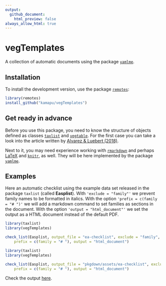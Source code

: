 ```yaml
---
output:
  github_document:
    html_preview: false
always_allow_html: true
---
```


# vegTemplates

A collection of automatic documents using the package
[`yamlme`](https://github.com/kamapu/yamlme/).

## Installation

To install the development version, use the package
[`remotes`](https://remotes.r-lib.org/):

```r
library(remotes)
install_github("kamapu/vegTemplates")
```

## Get ready in advance

Before you use this package, you need to know the structure of objects defined
as classes [`taxlist`](https://docs.ropensci.org/taxlist/) and
[`vegtable`](https://github.com/kamapu/vegtable/).
For the first case you can take a look into the article written by [Alvarez &
Luebert (2018)](https://doi.org/10.3897/bdj.6.e23635).

Next to it, you may need experience working with
[`rmarkdown`](https://rmarkdown.rstudio.com/) and perhaps
[LaTeX](https://latex.org/) and [`knitr`](https://yihui.org/knitr/), as well.
They will be here implemented by the package
[`yamlme`](https://kamapu.github.io/rpkg/yamlme/).

## Examples

Here an automatic checklist using the example data set released in the package
`taxlist` (called **Easplist**).
With `'exclude = "family"'` we prevent family names to be formatted in
italics.
With the option `'prefix = c(family = "# ")'` we will add a markdown
command to set families as sections in the document.
With the option `'output = "html_document"'` we set the output as a
HTML document instead of the default PDF.

```r
library(taxlist)
library(vegTemplates)

check_list(Easplist, output_file = "ea-checklist", exclude = "family",
    prefix = c(family = "# "), output = "html_document")
```

```r
library(taxlist)
library(vegTemplates)

check_list(Easplist, output_file = "pkgdown/assets/ea-checklist", exclude = "family",
    prefix = c(family = "# "), output = "html_document")
```

Check the output
[here](ea-checklist.html).
